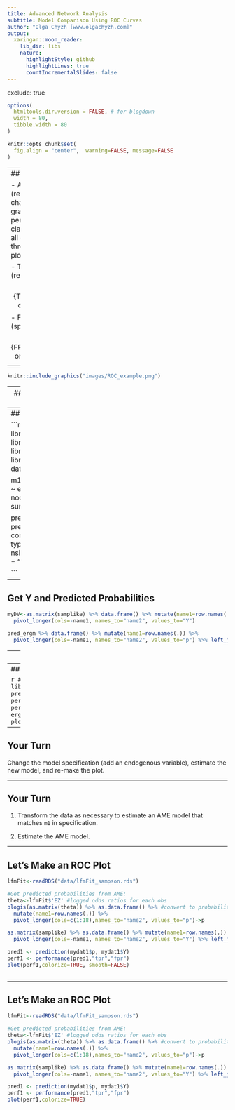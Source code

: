 ```yaml
---
title: Advanced Network Analysis
subtitle: Model Comparison Using ROC Curves
author: "Olga Chyzh [www.olgachyzh.com]"
output:
  xaringan::moon_reader:
    lib_dir: libs
    nature:
      highlightStyle: github
      highlightLines: true
      countIncrementalSlides: false
---
```


exclude: true

```r
options(
  htmltools.dir.version = FALSE, # for blogdown
  width = 80,
  tibble.width = 80
)

knitr::opts_chunk$set(
  fig.align = "center",  warning=FALSE, message=FALSE
)


```

---
## ROC Curves

- An ROC curve (receiver operating characteristic curve) is a graph showing the performance of a classification model at all classification thresholds. This curve plots two parameters:

    - True Positive Rate (recall or sensitivity): $$TPR=\frac{TP}{TP+FN}=\frac{correct\ ones}{total\ ones}$$
    - False Positive Rate (specificity): $$FPR= \frac{FP}{FP+TN}=\frac{incorrect\ ones}{total\ zeroes}$$

---

```r
knitr::include_graphics("images/ROC_example.png")
```
    
---
## What We Need (Binary DV)

- Our DV (in vector form)

- The predicted probability for each observation based on our model


---
## Example: ERGM

```r
library(tidyverse)
library(magrittr)
library(sna)
library(ergm)
data(sampson)

m1 = ergm(samplike ~ edges + nodematch('group'))
summary(m1)

pred_ergm<-predict(m1,
  conditional = TRUE,
  type = "response",
  nsim = 100,
  output = "matrix"
)


```
---
## Get Y and Predicted Probabilities
```r
myDV<-as.matrix(samplike) %>% data.frame() %>% mutate(name1=row.names(.)) %>% 
  pivot_longer(cols=-name1, names_to="name2", values_to="Y") 

pred_ergm %>% data.frame() %>% mutate(name1=row.names(.)) %>% 
  pivot_longer(cols=-name1, names_to="name2", values_to="p") %>% left_join(myDV, by=c("name1","name2")) ->mydat
```


---
## Make a Plot

```r
#install.packages("ROCR")
library(ROCR)
pred <- prediction(mydat$p, mydat$Y)
perf <- performance(pred,"tpr","fpr")
ergmplot<-plot(perf,colorize=TRUE)
```
---
## Make a Plot

```r
#install.packages("ROCR")
library(ROCR)
pred <- prediction(mydat$p, mydat$Y)
perf <- performance(pred,"tpr","fpr")
ergmplot<-plot(perf,colorize=TRUE)
```


---
## Your Turn

Change the model specification (add an endogenous variable), estimate the new model, and re-make the plot.

---

## Your Turn

1. Transform the data as necessary to estimate an AME model that matches `m1` in specification.

2. Estimate the AME model.


---

## Let's Make an ROC Plot
```r
lfmFit<-readRDS("data/lfmFit_sampson.rds")

#Get predicted probabilities from AME:
theta<-lfmFit$'EZ' #logged odds ratios for each obs
plogis(as.matrix(theta)) %>% as.data.frame() %>% #convert to probabilities
  mutate(name1=row.names(.)) %>%
  pivot_longer(cols=c(1:18),names_to="name2", values_to="p")->p

as.matrix(samplike) %>% as.data.frame() %>% mutate(name1=row.names(.)) %>% 
  pivot_longer(cols=-name1, names_to="name2", values_to="Y") %>% left_join(p, by=c("name1","name2"))->mydat1

pred1 <- prediction(mydat1$p, mydat1$Y)
perf1 <- performance(pred1,"tpr","fpr")
plot(perf1,colorize=TRUE, smooth=FALSE)
 
```

---
## Let's Make an ROC Plot
```r
lfmFit<-readRDS("data/lfmFit_sampson.rds")

#Get predicted probabilities from AME:
theta<-lfmFit$'EZ' #logged odds ratios for each obs
plogis(as.matrix(theta)) %>% as.data.frame() %>% #convert to probabilities
  mutate(name1=row.names(.)) %>%
  pivot_longer(cols=c(1:18),names_to="name2", values_to="p")->p

as.matrix(samplike) %>% as.data.frame() %>% mutate(name1=row.names(.)) %>% 
  pivot_longer(cols=-name1, names_to="name2", values_to="Y") %>% left_join(p, by=c("name1","name2"))->mydat1

pred1 <- prediction(mydat1$p, mydat1$Y)
perf1 <- performance(pred1,"tpr","fpr")
plot(perf1,colorize=TRUE)
 
```
